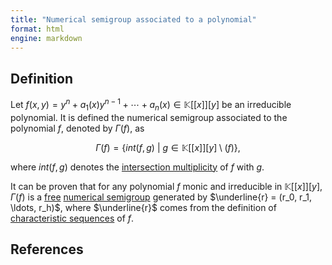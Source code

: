 ```yaml
---
title: "Numerical semigroup associated to a polynomial"
format: html
engine: markdown
---
```


## Definition

Let $f(x,y) = y^n + a_1(x)y^{n-1} + \cdots + a_n(x) \in \mathbb{K}[[x]][y]$ be an irreducible polynomial. It is defined the numerical semigroup associated to the polynomial $f$, denoted by $\Gamma(f)$, as

$$
\Gamma(f) = \{int(f,g) ~ | ~ g \in \mathbb{K}[[x]][y] \setminus (f) \},
$$

where $int(f,g)$ denotes the [intersection multiplicity](Intersection-multiplicity.qmd) of $f$ with $g$.

It can be proven that for any polynomial $f$ monic and irreducible in $\mathbb{K}[[x]][y]$, $\Gamma(f)$ is a [free](../Families-NS/NS-free.qmd) [numerical semigroup](../Basic-concepts/Numerical-semigroup.qmd) generated by $\underline{r} = (r_0, r_1, \ldots, r_h)$, where $\underline{r}$ comes from the definition of [characteristic sequences](Characteristic-sequences.qmd) of $f$.

## References
